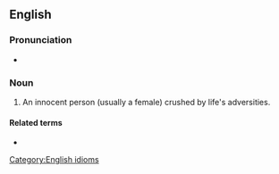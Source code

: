 ==English==

===Pronunciation===
* {{audio|en|en-au-butterfly upon a wheel.ogg|Audio (AU)}}

===Noun===
{{en-noun|butterflies upon a wheel|butterflies upon wheels}}

# An innocent person (usually a female) crushed by life's adversities.

====Related terms====
* {{l|en|break a butterfly upon the wheel}}

[[Category:English idioms]]